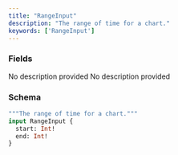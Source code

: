 ```yaml
---
title: "RangeInput"
description: "The range of time for a chart."
keywords: ['RangeInput']
---
```


### Fields

<ResponseField name="start" type="Int!" required>
  No description provided
</ResponseField>

<ResponseField name="end" type="Int!" required>
  No description provided
</ResponseField>

### Schema


```graphql 
"""The range of time for a chart."""
input RangeInput {
  start: Int!
  end: Int!
}
```
